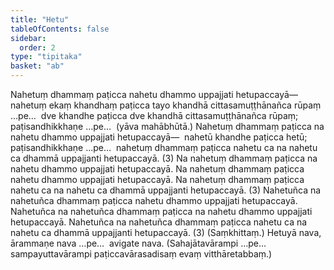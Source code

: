 ```yaml
---
title: "Hetu"
tableOfContents: false
sidebar:
  order: 2
type: "tipitaka"
basket: "ab"
---
```



<DynamicBreadcrumb />

<Division number="1">

<Paragraph number="2">
Nahetuṃ dhammaṃ paṭicca nahetu dhammo uppajjati hetupaccayā—  nahetuṃ ekaṃ khandhaṃ paṭicca tayo khandhā cittasamuṭṭhānañca rūpaṃ …pe…  dve khandhe paṭicca dve khandhā cittasamuṭṭhānañca rūpaṃ; paṭisandhikkhaṇe …pe…  (yāva mahābhūtā.) Nahetuṃ dhammaṃ paṭicca na nahetu dhammo uppajjati hetupaccayā—  nahetū khandhe paṭicca hetū; paṭisandhikkhaṇe …pe…  nahetuṃ dhammaṃ paṭicca nahetu ca na nahetu ca dhammā uppajjanti hetupaccayā. (3)
</Paragraph>

<Paragraph number="3">
Na nahetuṃ dhammaṃ paṭicca na nahetu dhammo uppajjati hetupaccayā. Na nahetuṃ dhammaṃ paṭicca nahetu dhammo uppajjati hetupaccayā. Na nahetuṃ dhammaṃ paṭicca nahetu ca na nahetu ca dhammā uppajjanti hetupaccayā. (3)
</Paragraph>

<Paragraph number="4">
Nahetuñca na nahetuñca dhammaṃ paṭicca nahetu dhammo uppajjati hetupaccayā. Nahetuñca na nahetuñca dhammaṃ paṭicca na nahetu dhammo uppajjati hetupaccayā. Nahetuñca na nahetuñca dhammaṃ paṭicca nahetu ca na nahetu ca dhammā uppajjanti hetupaccayā. (3) (Saṃkhittaṃ.)
</Paragraph>

</Division>
<Division number="2">

<Paragraph number="5">
Hetuyā nava, ārammaṇe nava …pe…  avigate nava.
</Paragraph>

<Paragraph number="6">
(Sahajātavārampi …pe…  sampayuttavārampi paṭiccavārasadisaṃ evaṃ vitthāretabbaṃ.)
</Paragraph>
</Division>